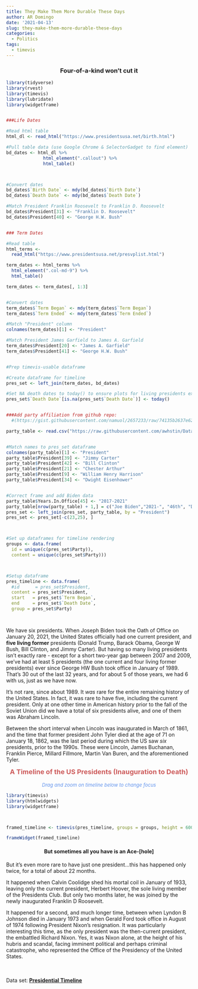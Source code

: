```yaml
---
title: They Make Them More Durable These Days
author: AR Domingo
date: '2021-04-13'
slug: they-make-them-more-durable-these-days
categories:
  - Politics
tags:
  - timevis
---
```



<center>
### Four-of-a-kind won't cut it
</center>


```r

library(tidyverse)
library(rvest)
library(timevis)
library(lubridate)
library(widgetframe)


###Life Dates

#Read html table
html_dl <- read_html("https://www.presidentsusa.net/birth.html")

#Pull table data (use Google Chrome & SelectorGadget to find element)
bd_dates <- html_dl %>% 
              html_element(".callout") %>% 
              html_table()



#Convert dates
bd_dates$`Birth Date` <- mdy(bd_dates$`Birth Date`)
bd_dates$`Death Date` <- mdy(bd_dates$`Death Date`)

#Match President Franklin Roosevelt to Franklin D. Roosevelt
bd_dates$President[31] <- "Franklin D. Roosevelt"
bd_dates$President[40] <- "George H.W. Bush"


### Term Dates

#Read table
html_terms <- 
  read_html("https://www.presidentsusa.net/presvplist.html")

term_dates <- html_terms %>% 
  html_element(".col-md-9") %>% 
  html_table()

term_dates <- term_dates[, 1:3]


#Convert dates
term_dates$`Term Began` <- mdy(term_dates$`Term Began`)
term_dates$`Term Ended` <- mdy(term_dates$`Term Ended`)

#Match "President" column
colnames(term_dates)[1] <- "President"

#Match President James Garfield to James A. Garfield
term_dates$President[20] <- "James A. Garfield"
term_dates$President[41] <- "George H.W. Bush"


#Prep timevis-usable dataframe

#Create dataframe for timeline
pres_set <- left_join(term_dates, bd_dates)            

#Set NA death dates to today() to ensure plots for living presidents extend all the way to the edge of the graph
pres_set$`Death Date`[is.na(pres_set$`Death Date`)] <- today()


###Add party affiliation from github repo: 
  #(https://gist.githubusercontent.com/namuol/2657233/raw/74135b2637e624848c163759be9cd14ae33f5153/presidents.csv)

party_table <- read.csv("https://raw.githubusercontent.com/awhstin/Dataset-List/master/presidents.csv")


#Match names to pres_set dataframe
colnames(party_table)[1] <- "President"
party_table$President[39] <- "Jimmy Carter"
party_table$President[42] <- "Bill Clinton"
party_table$President[21] <- "Chester Arthur"
party_table$President[9] <- "William Henry Harrison"
party_table$President[34] <- "Dwight Eisenhower"


#Correct frame and add Biden data
party_table$Years.In.Office[45] <- "2017-2021"
party_table[nrow(party_table) + 1,] = c("Joe Biden","2021-", "46th", "Democratic")
pres_set <- left_join(pres_set, party_table, by = "President")
pres_set <- pres_set[-c(23,25), ]



#Set up dataframes for timeline rendering
groups <- data.frame(
  id = unique(c(pres_set$Party)), 
  content = unique(c(pres_set$Party)))



#Setup dataframe
pres_timeline <- data.frame(
  #id      = pres_set$President,
  content = pres_set$President,
  start   = pres_set$`Term Began`,
  end     = pres_set$`Death Date`,
  group = pres_set$Party)




```



<p>
We have six presidents.  When Joseph Biden took the Oath of Office on January 20, 2021, the United States officially had one current president, and **five living former** presidents (Donald Trump, Barack Obama, George W Bush, Bill Clinton, and Jimmy Carter).  But having so many living presidents isn't exactly rare - except for a short two-year gap between 2007 and 2009, we've had at least 5 presidents (the one current and four living former presidents) ever since George HW Bush took office in January of 1989. That's 30 out of the last 32 years, and for about 5 of those years, we had 6 with us, just as we have now. 

It's not rare, since about 1989.  It *was* rare for the entire remaining history of the United States.  In fact, it was rare to have five, including the current president.  Only at one other time in American history prior to the fall of the Soviet Union did we have a total of six presidents alive, and one of them was Abraham Lincoln.  

Between the short interval when Lincoln was inaugurated in March of 1861, and the time that former president John Tyler died at the age of 71 on January 18, 1862, was the last period during which the US saw *six* presidents, prior to the 1990s.  These were Lincoln, James Buchanan, Franklin Pierce, Millard Fillmore, Martin Van Buren, and the aforementioned Tyler.
</p>

<center>
<font size="4" style="color: indianred;">**A Timeline of the US Presidents (Inauguration to Death)**</font><br><br>
<font size="2" style="color: cornflowerblue;">*Drag and zoom on timeline below to change focus*</font>
</center>


```r

library(timevis)
library(htmlwidgets)
library(widgetframe)



framed_timeline <- timevis(pres_timeline, groups = groups, height = 600)

frameWidget(framed_timeline)


```



<p>
<center>
#### But sometimes all you have is an Ace-[hole]
</center>


But it's even more rare to have just one president...this has happened only twice, for a total of about 22 months.

It happened when Calvin Coolidge shed his mortal coil in January of 1933, leaving only the current president, Herbert Hoover, the sole living member of the Presidents Club.  But only two months later, he was joined by the newly inaugurated Franklin D Roosevelt.

It happened for a second, and much longer time, between when Lyndon B Johnson died in January 1973 and when Gerald Ford took office in August of 1974 following President Nixon's resignation.  It was particularly interesting this time, as the only president was the then-current president, the embattled Richard Nixon.  Yes, it was Nixon alone, at the height of his hubris and scandal, facing imminent political and perhaps criminal catastrophe, who represented the Office of the Presidency of the United States.
</p>

<br><br>
Data set: [**Presidential Timeline**](https://github.com/ardomingo/repartee-per-se)
<br>
